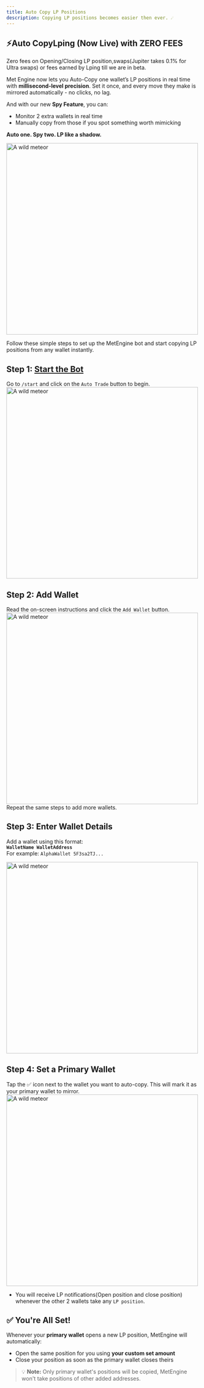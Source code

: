 ```yaml
---
title: Auto Copy LP Positions
description: Copying LP positions becomes easier then ever. ☄️
---
```

## ⚡**Auto CopyLping (Now Live) with ZERO FEES**
<Callout> Zero fees on Opening/Closing LP position,swaps(Jupiter takes 0.1% for Ultra swaps) or fees earned by Lping till we are in beta.</Callout>

Met Engine now lets you Auto-Copy one wallet’s LP positions in real time with **millisecond-level precision**. 
Set it once, and every move they make is mirrored automatically - no clicks, no lag.

And with our new **Spy Feature**, you can:

- ⁠Monitor 2 extra wallets in real time
- ⁠Manually copy from those if you spot something worth mimicking

**Auto one. Spy two. LP like a shadow.**

<img src="../../../cp6.png" alt="A wild meteor" width="500" height="500"></img>

Follow these simple steps to set up the MetEngine bot and start copying LP positions from any wallet instantly.
## **Step 1: [Start the Bot](https://t.me/met_engine_bot)**
Go to `/start` and click on the `Auto Trade` button to begin.
<img src="../../../cp1.png" alt="A wild meteor" width="500" height="500"></img>

## **Step 2: Add Wallet**<br/>
Read the on-screen instructions and click the `Add Wallet` button.
<img src="../../../cp2.png" alt="A wild meteor" width="500" height="500"></img>
Repeat the same steps to add more wallets.<br/>
## **Step 3: Enter Wallet Details**
Add a wallet using this format:  
**`WalletName WalletAddress`**  
For example: `AlphaWallet 5F3sa2TJ...`

<img src="../../../cp3.png" alt="A wild meteor" width="500" height="500"></img>
## **Step 4: Set a Primary Wallet**
Tap the ✅ icon next to the wallet you want to auto-copy. This will mark it as your primary wallet to mirror.
<img src="../../../cp4.png" alt="A wild meteor" width="500" height="500"></img>
- You will receive LP notifications(Open position and close position) whenever the other 2 wallets take any `LP position`.

## ✅ You're All Set!

Whenever your **primary wallet** opens a new LP position, MetEngine will automatically:

- Open the same position for you using **your custom set amount**
- Close your position as soon as the primary wallet closes theirs

> 💡 **Note:** Only primary wallet's positions will be copied, MetEngine won't take positions of other added addresses.